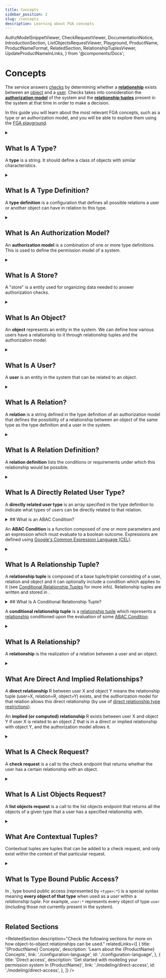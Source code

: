 ```yaml
---
title: Concepts
sidebar_position: 2
slug: /concepts
description: Learning about FGA concepts
---
```


  AuthzModelSnippetViewer,
  CheckRequestViewer,
  DocumentationNotice,
  IntroductionSection,
  ListObjectsRequestViewer,
  Playground,
  ProductName,
  ProductNameFormat,
  RelatedSection,
  RelationshipTuplesViewer,
  UpdateProductNameInLinks,
} from '@components/Docs';

# Concepts

<DocumentationNotice />

The <ProductName format={ProductNameFormat.ProductLink}/> service answers <IntroductionSection linkName="authorization" section="authentication-vs-authorization"/> [checks](#what-is-a-check-request) by determining whether a **[relationship](#what-is-a-relation)** exists between an [object](#what-is-an-object) and a [user](#what-is-a-user). Checks takes into consideration the **[authorization model](#what-is-an-authorization-model)** of the system and the **[relationship tuples](#what-is-a-relationship-tuple)** present in the system at that time in order to make a decision.

In this guide you will learn about the most relevant FGA concepts, such as a type or an authorization model, and you will be able to explore them using the [FGA playground](https://play.fga.dev/).

<Playground />

<details>
<summary>

## What Is A Type?

A **type** is a string. It should define a class of objects with similar characteristics.

</summary>

Examples of types:

- `workspace`
- `repository`
- `organization`
- `document`

</details>

<details>
<summary>

## What Is A Type Definition?

A **type definition** is a configuration that defines all possible relations a user or another object can have in relation to this type.

</summary>

Code snippet below is an example of a type definition:

<AuthzModelSnippetViewer
  configuration={{
    schema_version: '1.1',
    type: 'document',
    relations: {
      viewer: {
        this: {},
      },
      commenter: {
        this: {},
      },
      editor: {
        this: {},
      },
      owner: {
        this: {},
      },
    },
    metadata: {
      relations: {
        viewer: { directly_related_user_types: [{ type: 'user' }] },
        commenter: { directly_related_user_types: [{ type: 'user' }] },
        editor: { directly_related_user_types: [{ type: 'user' }] },
        owner: { directly_related_user_types: [{ type: 'user' }] },
      },
    },
  }} skipVersion={true}
/>

</details>

<details>
<summary>

## What Is An Authorization Model?

An **authorization model** is a combination of one or more type definitions. This is used to define the permission model of a system.

</summary>

Code snippet below is an example of an authorization model:

<AuthzModelSnippetViewer
  configuration={{
    schema_version: '1.1',
    type_definitions: [
      {
        type: 'document',
        relations: {
          viewer: {
            this: {},
          },
          commenter: {
            this: {},
          },
          editor: {
            this: {},
          },
          owner: {
            this: {},
          },
        },
        metadata: {
          relations: {
            viewer: { directly_related_user_types: [{ type: 'domain', relation: 'member' }, { type: 'user' }] },
            commenter: { directly_related_user_types: [{ type: 'domain', relation: 'member' }, { type: 'user' }] },
            editor: { directly_related_user_types: [{ type: 'domain', relation: 'member' }, { type: 'user' }] },
            owner: { directly_related_user_types: [{ type: 'domain', relation: 'member' }, { type: 'user' }] },
          },
        },
      },
      {
        type: 'domain',
        relations: {
          member: {
            this: {},
          },
        },
        metadata: {
          relations: {
            member: { directly_related_user_types: [{ type: 'user' }] },
          },
        },
      },
      {
        type: 'user',
      },
    ],
  }}
/>

_Authorization model_, together with [relationship tuples](#what-is-a-relationship-tuple), allow determination of whether a [relationship](#what-is-a-relationship) exists between a [user](#what-is-a-user) and an [object](#what-is-an-object).

The <ProductName format={ProductNameFormat.LongForm}/> service has two different syntaxes to define the authorization model:

- A JSON syntax accepted by the <ProductName format={ProductNameFormat.ShortForm}/> API that follows closely the original syntax discussed in the [Zanzibar Paper](https://research.google/pubs/pub48190/). See [Equivalent Zanzibar Concepts](./configuration-language.mdx#equivalent-zanzibar-concepts).
- A DSL that we believe is easier to use and is used in the Okta FGA Playground to help with modeling. This is translated to the API-supported syntax before being sent to the API.

Learn more about the <UpdateProductNameInLinks link="./configuration-language" name="{ProductName} Configuration Language" />.

</details>

<details>
<summary>

## What Is A Store?

A "store" is a <ProductName format={ProductNameFormat.LongForm}/> entity used for organizing data needed to answer authorization checks.

</summary>

Each store contains one or more versions of an [authorization model](#what-is-an-authorization-model) and may contain various [relationship tuples](#what-is-a-relationship-tuple).

Store data such as the authorization model and relationship tuples cannot be shared across stores, so it is highly recommended to store all data that may be related and may affect your authorization result in a single store.

For completely separate authorization needs or isolated environments where data from one should not affect another (e.g. development/prod), you may want to create separate stores.

</details>

<details>
<summary>

## What Is An Object?

An **object** represents an entity in the system. We can define how various users have a relationship to it through relationship tuples and the authorization model.

</summary>

An object is a combination of a [type](#what-is-a-type) and an identifier.

For example:

- `workspace:fb83c013-3060-41f4-9590-d3233a67938f`
- `repository:auth0/express-jwt`
- `organization:org_ajUc9kJ`
- `document:new-roadmap`

[User](#what-is-a-user), [relation](#what-is-a-relation) and _object_ are the building blocks for [relationship tuples](#what-is-a-relationship-tuple).

For more information, please see [Direct Access](./modeling/direct-access.mdx).

</details>

<details>
<summary>

## What Is A User?

A **user** is an entity in the system that can be related to an object.

</summary>

A **user** is is a combination of a [type](#what-is-a-type), an identifier and an optional relation.

For example,

- any identifier: e.g. `user:anne` or `user:4179af14-f0c0-4930-88fd-5570c7bf6f59`
- any object: e.g. `workspace:fb83c013-3060-41f4-9590-d3233a67938f`, `repository:auth0/express-jwt` or `organization:org_ajUc9kJ`
- a group or a set of users (also called a **userset**): e.g. `organization:org_ajUc9kJ#members`, which represents the set of users related to the object `organization:org_ajUc9kJ` as `member`
- everyone, using the special syntax: `*`

_User_, [relation](#what-is-a-relation) and [object](#what-is-an-object) are the building blocks for [relationship tuples](#what-is-a-relationship-tuple).

For more information, please see [Direct Access](./modeling/direct-access.mdx).

</details>

<details>
<summary>

## What Is A Relation?

A **relation** is a string defined in the type definition of an authorization model that defines the possibility of a relationship between an object of the same type as the type definition and a user in the system.

</summary>

Examples of relation:

- User can be a `reader` of a document
- Team can `administer` a repo
- User can be a `member` of a team

</details>

<details>
<summary>

## What Is A Relation Definition?

A **relation definition** lists the conditions or requirements under which this relationship would be possible.

</summary>

For example:

- `editor` describing a possible relationship between a user and an object in the `document` type allows the following:
  - **user identifier to object relationship**: the user id `anne` of type `user` is related to the object `document:roadmap` as `editor`
  - **object to object relationship**: the object `application:ifft` is related to the object `document:roadmap` as `editor`
  - **userset to object relationship**: the userset `organization:auth0.com#member` is related to `document:roadmap` as `editor`
    - indicating that the set of users who are related to the object `organization:auth0.com` as `member` are related to the object `document:roadmap` as `editor`s
    - this allows for potential solutions to use-cases like sharing a document internally with all members of a company or a team
  - **everyone to object relationship**: everyone (`*`) is related to `document:roadmap` as `editor`
    - this is how one could model publicly editable documents

These would be defined in the [authorization model](#what-is-an-authorization-model) as such:

<AuthzModelSnippetViewer
  configuration={{
    schema_version: '1.1',
    type_definitions: [
      {
        type: 'document',
        relations: {
          viewer: {
            this: {},
          },
          commenter: {
            this: {},
          },
          editor: {
            this: {},
          },
          owner: {
            this: {},
          },
        },
        metadata: {
          relations: {
            viewer: { directly_related_user_types: [{ type: 'user' }] },
            commenter: { directly_related_user_types: [{ type: 'user' }] },
            editor: { directly_related_user_types: [{ type: 'user' }] },
            owner: { directly_related_user_types: [{ type: 'user' }] },
          },
        },
      },
      {
        type: 'user',
      },
    ],
  }} skipVersion={true}
/>

:::info

In the configuration of the document type, we have four relations: `viewer`, `commenter`, `editor` and `owner`.

:::

[User](#what-is-a-user), _relation_ and [object](#what-is-an-object) are the building blocks for [relationship tuples](#what-is-a-relationship-tuple).

For more information, please see [Direct Access](./modeling/direct-access.mdx).

</details>

<details>
<summary>

## What Is A Directly Related User Type?

A **directly related user type** is an array specified in the type definition to indicate what types of users can be directly related to that relation.

</summary>

For the following model, only [relationship tuple](#what-is-a-relationship-tuple) with [user](#what-is-a-user) [type](#what-is-a-type) `user` may be assigned to document.

<AuthzModelSnippetViewer
  configuration={{
    schema_version: '1.1',
    type_definitions: [
      {
        type: 'document',
        relations: {
          viewer: {
            this: {},
          },
        },
        metadata: {
          relations: {
            viewer: { directly_related_user_types: [{ type: 'user' }] },
          },
        },
      },
    ],
  }} skipVersion={true}
/>

Relationship tuple with user `user:anne` or `user:3f7768e0-4fa7-4e93-8417-4da68ce1846c` may be written for objects with type `document` and relation `viewer`, so writing `{"user": "user:anne","relation":"viewer","object":"document:roadmap"}` will succeed.
Relationship tuple writes with user type that is not allowed for the `viewer` relation on objects of type `document`, for example `workspace:auth0` or `folder:planning#editor` will be rejected, so writing `{"user": "folder:product","relation":"viewer","object":"document:roadmap"}` will fail.
This will affect only relations that are [directly related](#what-are-direct-and-implied-relationships) and have [the direct relationship type restrictions](./configuration-language.mdx#the-direct-relationship-type-restrictions) in their relation definition.

</details>

<details>
<summary>
## What is an ABAC Condition?

An **ABAC Condition** is a function composed of one or more parameters and an expression which must evaluate to a boolean outcome. Expressions are defined using [Google's Common Expression Language (CEL)](https://github.com/google/cel-spec).
</summary>

For example, the following condition `mycondition` defines an ABAC Condition which evaluates to a boolean outcome. The provided parameter `x`, defined as an integer type, is used in the boolean expression `x < 100`. The condition will return a truthy outcome if the expression returns a truthy outcome and false otherwise.
```
condition mycondition(x: int) {
  x < 100
}
```
</details>

<details>
<summary>

## What Is A Relationship Tuple?

A **relationship tuple** is composed of a base tuple/triplet consisting of a user, relation and object and it can optionally include a condition which applies to it (see [Conditional Relationship Tuples](#what-is-a-conditional-relationship-tuple) for more info). Relationship tuples are written and stored in <ProductName format={ProductNameFormat.ShortForm}/>.

</summary>

A **relationship tuple** consists of a:

- **[user](#what-is-a-user)**, e.g. `user:anne`, `user:3f7768e0-4fa7-4e93-8417-4da68ce1846c`, `workspace:auth0` or `folder:planning#editor`
- **[relation](#what-is-a-relation)**, e.g. `editor`, `member` or `parent_workspace`
- **[object](#what-is-an-object)**, e.g `repo:auth0/express_jwt`, `domain:auth0.com` or `channel:marketing`
- **[condition](#what-is-an-abac-condition)** (optional), e.g. `{"condition": "mycondition", "context": {...}}`

An [authorization model](#what-is-an-authorization-model), together with _relationship tuples_, allow the determination of whether a [relationship](#what-is-a-relationship) exists between a [user](#what-is-a-user) and an [object](#what-is-an-object).

Throughout the documentation, you will encounter relationship tuples represented as:

<RelationshipTuplesViewer
  relationshipTuples={[
    {
      user: 'user:anne',
      relation: 'editor',
      object: 'document:new-roadmap',
    },
  ]}
/>

For more information, please see [Direct Access](./modeling/direct-access.mdx).

</details>

<details>
<summary>
## What Is A Conditional Relationship Tuple?

A **conditional relationship tuple** is a [relationship tuple](#what-is-a-relationship-tuple?) which represents a [relationship](#what-is-a-relationship?) conditioned upon the evaluation of some [ABAC Condition](#what-is-an-abac-condition?).
</summary>

If a relationship tuple is conditioned, then the condition which the tuple is conditioned upon must evaluate to a truthy outcome for the relationship tuple to be considered a permissible relationship.

The following relationship tuple is a conditional relationship tuple because it is conditioned on `mycondition`. If the expression for `mycondition` is defined as `x < 100`, then the relationship is considered permissible because the expression evaluates to a truthy outcome since `20 < 100`.

<RelationshipTuplesViewer
  relationshipTuples={[
    {
      user: 'user:anne',
      relation: 'editor',
      object: 'document:new-roadmap',
      condition: {
        "name": "mycondition",
        "context": {
          "x": 20
        }
      }
    },
  ]}
/>

</details>

<details>
<summary>

## What Is A Relationship?

A **relationship** is the realization of a relation between a user and an object.

</summary>

An [authorization model](#what-is-an-authorization-model), together with [relationship tuples](#what-is-a-relationship-tuple), allow the determination of whether a _relationship_ exists between a user and an object. Relationships may be classified as [_direct_](#what-are-direct-and-implied-relationships) or [_implied_](#what-are-direct-and-implied-relationships).

</details>

<details>
<summary>

## What Are Direct And Implied Relationships?

A **direct relationship** R between user X and object Y means the relationship tuple (user=X, relation=R, object=Y) exists, and the <ProductName format={ProductNameFormat.ShortForm}/> authorization model for that relation allows this direct relationship (by use of [direct relationship type restrictions](./configuration-language.mdx#the-direct-relationship-type-restrictions)).

An **implied (or computed) relationship** R exists between user X and object Y if user X is related to an object Z that is in a direct or implied relationship with object Y, and the <ProductName format={ProductNameFormat.ShortForm}/> authorization model allows it.

</summary>

- `user:anne` has a **direct relationship** with `document:new-roadmap` as `viewer` if the [type definition](#what-is-a-type-definition) allows it (allows [`direct relationship type restrictions`](./configuration-language.mdx#the-direct-relationship-type-restrictions)), and one of the following [relationship tuples](#what-is-a-relationship-tuple) exist:

  - <RelationshipTuplesViewer
      relationshipTuples={[
        {
          _description: 'Anne of type user is directly related to the document',
          user: 'user:anne',
          relation: 'viewer',
          object: 'document:new-roadmap',
        },
      ]}
    />

  - <RelationshipTuplesViewer
      relationshipTuples={[
        {
          _description: 'Everyone (`*`) of type user is directly related to the document',
          user: '*',
          relation: 'viewer',
          object: 'document:new-roadmap',
        },
      ]}
    />

  - <RelationshipTuplesViewer
      relationshipTuples={[
        {
          _description: 'The userset is directly related to this document',
          user: 'team:product#member',
          relation: 'viewer',
          object: 'document:new-roadmap',
        },
        {
          _description: 'AND Anne of type user is a member of a userset (e.g. team:product#member)',
          user: 'user:anne',
          relation: 'member',
          object: 'team:product#member',
        },
      ]}
    />

- `user:anne` has an **implied relationship** with `document:new-roadmap` as `viewer` if the type definition allows it, and the presence of relationship tuples satisfying the relationship exist.

  For example, assuming the following type definition:

  <AuthzModelSnippetViewer
    configuration={{
      schema_version: '1.1',
      type_definitions: [
        {
          type: 'document',
          relations: {
            viewer: {
              union: {
                child: [
                  {
                    // a user can be assigned a direct `viewer` relation, i.e., not implied through another relation
                    this: {},
                  },
                  {
                    // a user who is related as an editor is also implicitly related as a viewer
                    computedUserset: {
                      relation: 'editor',
                    },
                  },
                ],
              },
            },
            editor: {
              this: {},
            },
          },
          metadata: {
            relations: {
              editor: { directly_related_user_types: [{ type: 'user' }] },
              viewer: { directly_related_user_types: [{ type: 'user' }] },
            },
          },
        },
      ],
    }} skipVersion={true}
  />

  And assuming the following relationship tuple exists in the system:

  <RelationshipTuplesViewer
    relationshipTuples={[
      {
        user: 'user:anne',
        relation: 'editor',
        object: 'document:new-roadmap',
      },
    ]}
  />

  In this case, the [relationship](#what-is-a-relationship) between `user:anne` and `document:new-roadmap` as a `viewer` is implied from the direct `editor` relationship `user:anne` has with that same document. Thus, the following request to [check](#what-is-a-check-request) whether a viewer relationship exists between `user:anne` and `document:new-roadmap` will return `true`.

  <CheckRequestViewer user={'user:anne'} relation={'viewer'} object={'document:new-roadmap'} allowed={true} />

</details>

<details>
<summary>

## What Is A Check Request?

A **check request** is a call to the <ProductName format={ProductNameFormat.LongForm}/> check endpoint that returns whether the user has a certain relationship with an object.

</summary>

This can be done using the `check` methods in the <ProductName format={ProductNameFormat.ShortForm}/> SDKs ([JavaScript SDK](https://www.npmjs.com/package/@openfga/sdk)/[Go SDK](https://github.com/openfga/go-sdk)/[.NET SDK](https://www.nuget.org/packages/OpenFga.Sdk)), by manually calling the [check endpoint](/api/service#Relationship%20Queries/Check) using curl, or in your code.

The check endpoint responds with `{ "allowed": true }` if a relationship exists, and with `{ "allowed": false }` if the relationship does not.

For example, the following will check whether `anne` of type user has a `viewer` relation to `document:new-roadmap`:

<CheckRequestViewer user={'user:anne'} relation={'viewer'} object={'document:new-roadmap'} allowed={true} />

For more information, please see the [Relationship Queries page](./interacting/relationship-queries.mdx) and the official [Check API Reference](/api/service#Relationship%20Queries/Check).

</details>

<details>
<summary>

## What Is A List Objects Request?

A **list objects request** is a call to the <ProductName format={ProductNameFormat.LongForm}/> list objects endpoint that returns all the objects of a given type that a user has a specified relationship with.

</summary>

This can be done using the `listobjects` methods in the <ProductName format={ProductNameFormat.ShortForm}/> SDKs ([JavaScript SDK](https://www.npmjs.com/package/@openfga/sdk)/[Go SDK](https://github.com/openfga/go-sdk)/[.NET SDK](https://www.nuget.org/packages/OpenFga.Sdk)), by manually calling the [list objects endpoint](/api/service#Relationship%20Queries/ListObjects) using curl, or in your code.

The list objects endpoint responds with a list of objects for a given type that the user has the specified relationship with.

For example, the following will return all the objects with document type for which `anne` of type user has a `viewer` relation with:

<ListObjectsRequestViewer
  authorizationModelId="1uHxCSuTP0VKPYSnkq1pbb1jeZw"
  objectType="document"
  relation="viewer"
  user="user:anne"
  expectedResults={['document:otherdoc', 'document:planning']}
/>

For more information, please see the [Relationship Queries page](./interacting/relationship-queries.mdx) and the official [Check API Reference](/api/service#Relationship%20Queries/ListObjects).

</details>
<details>
<summary>

## What Are Contextual Tuples?

Contextual tuples are tuples that can be added to a check request, and only exist within the context of that particular request.

</summary>

Similar to [relationship tuples](#what-is-a-relationship-tuple), contextual tuples are composed of a user, relation and object.

Unlike relationship tuples, they are not written to the store. However, if contextual tuples are sent alongside a check request, in the context of this particular check request, they are treated if they had been written in the store.

<!-- markdown-link-check-disable -->

For more information, please see [Contextual and Time-Based Authorization](./modeling/contextual-time-based-authorization.mdx), [Authorization Through Organization Context](./modeling/organization-context-authorization.mdx) and [Check API Request Documentation](/api/service#Relationship%20Queries/Check).

<!-- markdown-link-check-enable -->

</details>

<details>
<summary>

## What Is Type Bound Public Access?

In <ProductName format={ProductNameFormat.LongForm}/>, type bound public access (represented by `<type>:*`) is a special <ProductName format={ProductNameFormat.ShortForm}/> syntax meaning **every object of that type** when used as a _user_ within a _relationship tuple_. For example, `user:*` represents every object of type `user` (including those not currently present in the system).

</summary>

For example, in a case where you would like to indicate a certain document `document:new-roadmap` is publicly writable (i.e. has everyone of type user as an editor), you can add the following [relationship tuple](#what-is-a-relationship-tuple):

<RelationshipTuplesViewer
  relationshipTuples={[
    {
      user: 'user:*',
      relation: 'editor',
      object: 'document:new-roadmap',
    },
  ]}
/>

Note that you cannot use `<type>:*` in the `relation` or `object` properties. In addition, you cannot use `<type>:*` as part of a userset in the tuple's user field.
For more information, please see [Modeling Public Access](./modeling/public-access.mdx) and [Advanced Modeling: Modeling Google Drive](./modeling/advanced/gdrive.mdx).

</details>

## Related Sections

<RelatedSection
  description="Check the following sections for more on how object-to-object relationships can be used."
  relatedLinks={[
    {
      title: '{ProductName} Concepts',
      description: 'Learn about the {ProductName} Concepts',
      link: './configuration-language',
      id: './configuration-language',
    },
    {
      title: 'Direct access',
      description: 'Get started with modeling your permission system in {ProductName}',
      link: './modeling/direct-access',
      id: './modeling/direct-access',
    },
  ]}
/>
